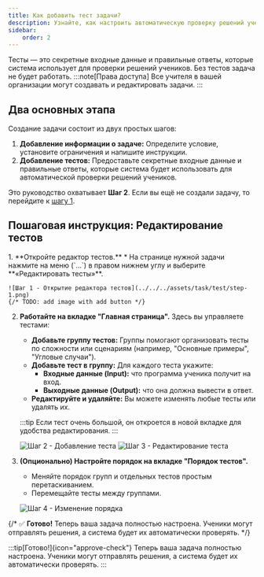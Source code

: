 ```yaml
---
title: Как добавить тест задачи?
description: Узнайте, как настроить автоматическую проверку решений учеников, добавив тесты к вашей задаче.
sidebar:
    order: 2
---
```



Тесты — это секретные входные данные и правильные ответы, которые система использует для проверки решений учеников. Без тестов задача не будет работать.
:::note[Права доступа]
Все учителя в вашей организации могут создавать и редактировать задачи.
:::

## Два основных этапа

Создание задачи состоит из двух простых шагов:
1.  **Добавление информации о задаче:** Определите условие, установите ограничения и напишите инструкции.
2.  **Добавление тестов:** Предоставьте секретные входные данные и правильные ответы, которые система будет использовать для автоматической проверки решений учеников.

Это руководство охватывает **Шаг 2**. Если вы ещё не создали задачу, то перейдите к [шагу 1](/recipes/first-task).

## Пошаговая инструкция: Редактирование тестов

<Steps>
1.  **Откройте редактор тестов.**
    *   На странице нужной задачи нажмите на меню (`...`) в правом нижнем углу и выберите **«Редактировать тесты»**.

    ![Шаг 1 - Открытие редактора тестов](../../../assets/task/test/step-1.png)
    {/* TODO: add image with add button */}
2.  **Работайте на вкладке "Главная страница".**
    Здесь вы управляете тестами:
    *   **Добавьте группу тестов:** Группы помогают организовать тесты по сложности или сценариям (например, "Основные примеры", "Угловые случаи").
    *   **Добавьте тест в группу:** Для каждого теста укажите:
        *   **Входные данные (Input):** что программа ученика получит на вход.
        *   **Выходные данные (Output):** что она должна вывести в ответ.
    *   **Редактируйте и удаляйте:** Вы можете изменять любые тесты или удалять их.

    :::tip
    Если тест очень большой, он откроется в новой вкладке для удобства редактирования.
    :::

    ![Шаг 2 - Добавление теста](../../../assets/task/test/step-2.png)
    ![Шаг 3 - Редактирование теста](../../../assets/task/test/step-3.png)

3.  **(Опционально) Настройте порядок на вкладке "Порядок тестов".**
    *   Меняйте порядок групп и отдельных тестов простым перетаскиванием.
    *   Перемещайте тесты между группами.

    ![Шаг 4 - Изменение порядка](../../../assets/task/test/step-5.png)
</Steps>

{/* ✅ **Готово!** Теперь ваша задача полностью настроена. Ученики могут отправлять решения, а система будет их автоматически проверять. */}

:::tip[Готово!]{icon="approve-check"}
Теперь ваша задача полностью настроена. Ученики могут отправлять решения, а система будет их автоматически проверять.
:::